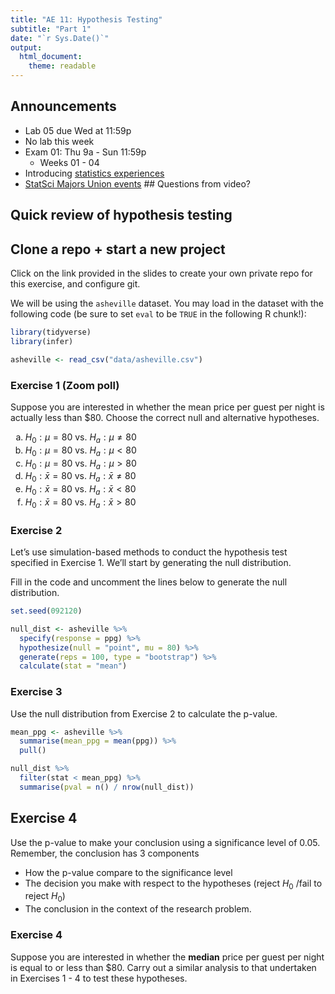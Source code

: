 ```yaml
---
title: "AE 11: Hypothesis Testing"
subtitle: "Part 1"
date: "`r Sys.Date()`"
output: 
  html_document:
    theme: readable
---
```


## Announcements

- Lab 05 due Wed at 11:59p
- No lab this week
- Exam 01: Thu 9a - Sun 11:59p
  - Weeks 01 - 04
- Introducing [statistics experiences](https://sta199-fa20-002.netlify.app/hw/stat-experience.html) 
- [StatSci Majors Union events](https://sta199-fa20-002.netlify.app/schedule/week-06/)
## Questions from video? 

## Quick review of hypothesis testing


## Clone a repo + start a new project

Click on the link provided in the slides to create your own private repo for 
this exercise, and configure git.

We will be using the `asheville` dataset. You may load in the dataset with the
following code (be sure to set `eval` to be `TRUE` in the following R chunk!):

```r
library(tidyverse)
library(infer)
```


```r
asheville <- read_csv("data/asheville.csv")
```

### Exercise 1 (Zoom poll)

Suppose you are interested in whether the mean price per guest per night is actually less than $80. Choose the correct null and alternative hypotheses.

a. $H_0: \mu = 80 \text{ vs. }H_a: \mu \neq 80$
b. $H_0: \mu = 80 \text{ vs. }H_a: \mu < 80$
c. $H_0: \mu = 80 \text{ vs. }H_a: \mu > 80$
d. $H_0: \bar{x} = 80 \text{ vs. }H_a: \bar{x}  \neq 80$
e. $H_0: \bar{x} = 80 \text{ vs. }H_a: \bar{x}  < 80$
f. $H_0: \bar{x} = 80 \text{ vs. }H_a: \bar{x}  > 80$


### Exercise 2

Let's use simulation-based methods to conduct the hypothesis test specified in Exercise 1. We'll start by generating the null distribution. 

Fill in the code and uncomment the lines below to generate the null distribution. 

```r
set.seed(092120)
```


```r
null_dist <- asheville %>%
  specify(response = ppg) %>%
  hypothesize(null = "point", mu = 80) %>%
  generate(reps = 100, type = "bootstrap") %>%
  calculate(stat = "mean")
```

### Exercise 3

Use the null distribution from Exercise 2 to calculate the p-value. 

```r
mean_ppg <- asheville %>% 
  summarise(mean_ppg = mean(ppg)) %>%
  pull()
```

```r
null_dist %>%
  filter(stat < mean_ppg) %>%
  summarise(pval = n() / nrow(null_dist))
```

## Exercise 4 

Use the p-value to make your conclusion using a significance level of 0.05. Remember, the conclusion has 3 components 

- How the p-value compare to the significance level 
- The decision you make with respect to the hypotheses (reject $H_0$ /fail to reject $H_0$)
- The conclusion in the context of the research problem. 

### Exercise 4

Suppose you are interested in whether the **median** price per guest per night is
equal to or less than $80. Carry out a similar analysis to that
undertaken in Exercises 1 - 4 to test these hypotheses. 

